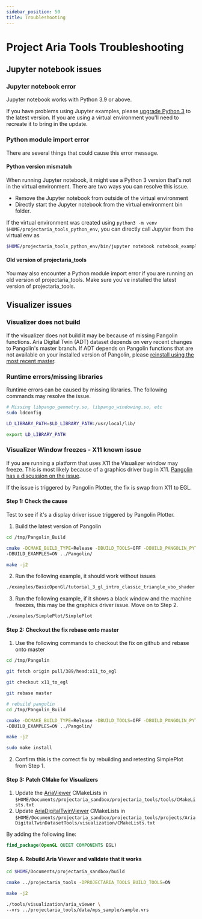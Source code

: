 ```yaml
---
sidebar_position: 50
title: Troubleshooting
---
```


#  Project Aria Tools Troubleshooting

## Jupyter notebook issues
### Jupyter notebook error

Jupyter notebook works with Python 3.9 or above.

If you have problems using Jupyter examples, please [upgrade Python 3](https://www.python.org/downloads/) to the latest version. If you are using a virtual environment you'll need to recreate it to bring in the update.

### Python module import error
There are several things that could cause this error message.

#### Python version mismatch
When running Jupyter notebook, it might use a Python 3 version that's not in the virtual environment. There are two ways you can resolve this issue.

* Remove the Jupyter notebook from outside of the virtual environment
* Directly start the Jupyter notebook from the virtual environment bin folder.

If the virtual environment was created using `python3 -m venv $HOME/projectaria_tools_python_env`, you can directly call Jupyter from the virtual env as
```bash
$HOME/projectaria_tools_python_env/bin/jupyter notebook notebook_example.ipynb
```
#### Old version of projectaria_tools

You may also encounter a Python module import error if you are running an old version of projectaria_tools. Make sure you've installed the latest version of projectaria_tools.

## Visualizer issues

### Visualizer does not build

If the visualizer does not build it may be because of missing Pangolin functions. Aria Digital Twin (ADT) dataset depends on very recent changes to Pangolin's master branch. If ADT depends on Pangolin functions that are not available on your installed version of Pangolin, please [reinstall using the most recent master](/docs/data_utilities/installation/installation_cpp#step-2---compile-pangolin).

###  Runtime errors/missing libraries
Runtime errors can be caused by missing libraries. The following commands may resolve the issue.

```bash
# Missing libpango_geometry.so, libpango_windowing.so, etc
sudo ldconfig

LD_LIBRARY_PATH=$LD_LIBRARY_PATH:/usr/local/lib/

export LD_LIBRARY_PATH
```

### Visualizer Window freezes - X11 known issue
If you are running a platform that uses X11 the Visualizer window may freeze. This is most likely because of a graphics driver bug in X11.
[Pangolin has a discussion on the issue](https://github.com/stevenlovegrove/Pangolin/issues/782).

If the issue is triggered by Pangolin Plotter, the fix is swap from X11 to EGL.

#### Step 1: Check the cause
Test to see if it's a display driver issue triggered by Pangolin Plotter.

1. Build the latest version of Pangolin
```bash
cd /tmp/Pangolin_Build

cmake -DCMAKE_BUILD_TYPE=Release -DBUILD_TOOLS=OFF -DBUILD_PANGOLIN_PYTHON=OFF \
-DBUILD_EXAMPLES=ON ../Pangolin/

make -j2
```

2. Run the following example, it should work without issues

```bash
./examples/BasicOpenGl/tutorial_3_gl_intro_classic_triangle_vbo_shader
```

3. Run the following example, if it shows a black window and the machine freezes, this may be the graphics driver issue. Move on to Step 2.

```bash
./examples/SimplePlot/SimplePlot
```


#### Step 2: Checkout the fix rebase onto master

1. Use the following commands to checkout the fix on github and rebase onto master
```bash
cd /tmp/Pangolin

git fetch origin pull/389/head:x11_to_egl

git checkout x11_to_egl

git rebase master

# rebuild pangolin
cd /tmp/Pangolin_Build

cmake -DCMAKE_BUILD_TYPE=Release -DBUILD_TOOLS=OFF -DBUILD_PANGOLIN_PYTHON=OFF \
-DBUILD_EXAMPLES=ON ../Pangolin/

make -j2

sudo make install
```

2. Confirm this is the correct fix by rebuilding and retesting SimplePlot from Step 1.

#### Step 3: Patch CMake for Visualizers

1. Update the [AriaViewer](/docs/data_utilities/visualization_guide#step-2--run-ariaviewer) CMakeLists in
`$HOME/Documents/projectaria_sandbox/projectaria_tools/tools/CMakeLists.txt`
2. Update [AriaDigitalTwinViewer](/docs/open_datasets/aria_digital_twin_dataset/visualizers#ariadigitaltwinviewer) CMakeLists in
`$HOME/Documents/projectaria_sandbox/projectaria_tools/projects/AriaDigitalTwinDatasetTools/visualization/CMakeLists.txt`

By adding the following line:

```cmake
find_package(OpenGL QUIET COMPONENTS EGL)
```

#### Step 4. Rebuild Aria Viewer and validate that it works

```bash
cd $HOME/Documents/projectaria_sandbox/build

cmake ../projectaria_tools -DPROJECTARIA_TOOLS_BUILD_TOOLS=ON

make -j2

./tools/visualization/aria_viewer \
--vrs ../projectaria_tools/data/mps_sample/sample.vrs
```

